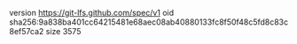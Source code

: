 version https://git-lfs.github.com/spec/v1
oid sha256:9a838ba401cc64215481e68aec08ab40880133fc8f50f48c5fd8c83c8ef57ca2
size 3575
